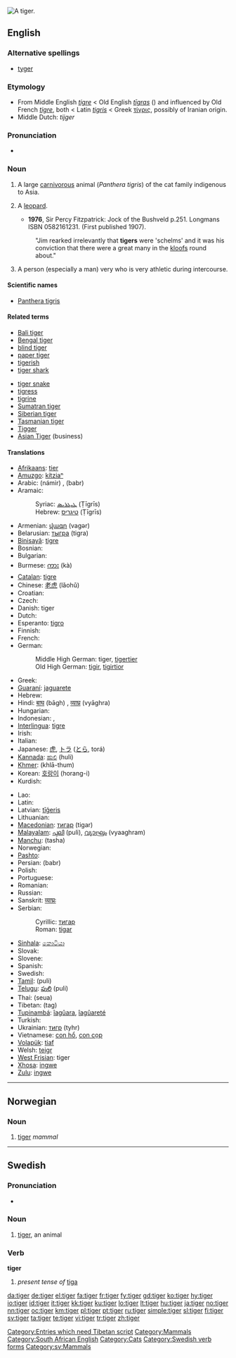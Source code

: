 {{wikipedia}}
[[Image:Panthera tigris tigris.jpg|thumb|A tiger.]]
{{also|Tiger}}
==English==

===Alternative spellings===
* [[tyger]] {{italbrac|dated}}

===Etymology===
* From Middle English ''[[tigre]]'' < Old English ''[[tigras|tīgras]]'' ({{p}}) and influenced by Old French ''[[tigre]]'', both < Latin ''[[tigris]]'' < Greek [[τίγρις]], possibly of Iranian origin.
* Middle Dutch: ''tijger''

===Pronunciation===
* {{audio|en-us-tiger.ogg|Audio (US)}}
*: {{rhymes|aɪɡə(r)}}

===Noun===
{{en-noun}}

# A large [[carnivorous]] animal (''Panthera tigris'') of the cat family indigenous to Asia.
# {{context|South African|dated|_|but still used}} A [[leopard]].
#* '''1976''', Sir Percy Fitzpatrick: Jock of the Bushveld p.251. Longmans ISBN 0582161231. (First published 1907).
#: "Jim rearked irrelevantly that '''tigers''' were 'schelms' and it was his conviction that there were a great many in the [[kloof]]s round about."
# {{US|slang}} A person (especially a man) very who is very athletic during intercourse.

====Scientific names====
* [[Panthera tigris]]

====Related terms====
{{top2}}
* [[Bali tiger]]
* [[Bengal tiger]]
* [[blind tiger]]
* [[paper tiger]]
* [[tigerish]]
* [[tiger shark]]
{{mid2}}
* [[tiger snake]]
* [[tigress]]
* [[tigrine]]
* [[Sumatran tiger]]
* [[Siberian tiger]]
* [[Tasmanian tiger]]
* [[Tigger]]
* [[Asian Tiger]] (business)
{{trans-bottom}}

====Translations====
{{trans-top|The mammal}}
* [[Afrikaans]]: [[tier]]
* [[Amuzgo]]: [[kítziaⁿ]]
* Arabic: {{Arab|[[نمر|نَمِرٌ]]}} (námir) {{m}}, {{Arab|[[ببر|بَبرٌ]]}} (babr) {{m}}
* Aramaic:
*: Syriac: [[ܛܝܓܪܝܣ]] (Ṭīgrīs) {{m}}
*: Hebrew: [[טיגריס]] (Ṭīgrīs) {{m}}
* Armenian: [[վագր]] (vagər)
* Belarusian: [[тыгра]] (tigra) {{f}}
* [[Binisayâ]]: [[tigre]]
* Bosnian: {{t-|bs|tigar|m}}
* Bulgarian: {{t+|bg|тигър|m|tr=tígər|sc=Cyrl}}
* Burmese: [[ကား]] (kà)
* [[Catalan]]: [[tigre]] {{m}}
* Chinese: [[老虎]] (lǎohǔ)
* Croatian: {{t+|hr|tigar|m}}
* Czech: {{t-|cs|tygr|m}}
* Danish: tiger {{g|Danish}}
* Dutch: {{t+|nl|tijger|m}}
* Esperanto: [[tigro]]
* Finnish: {{t+|fi|tiikeri}}
* French: {{t+|fr|tigre|m}}
* German: {{t+|de|Tiger|m}}
*: Middle High German: tiger, [[tigertier]]
*: Old High German: [[tigir]], [[tigirtior]]
* Greek: {{t-|el|τίγρις|m|f|tr=tígris|sc=Grek}}
* [[Guaraní]]: [[jaguarete]]
* Hebrew: {{t-|he|טיגריס|m|tr=tigris|sc=Hebr}}
* Hindi: [[बाघ]] (bāgh) {{m}}, [[व्याघ्र]] (vyāghra) {{m}}
* Hungarian: {{t+|hu|tigris}}
* Indonesian: {{t+|id|harimau|xs=Indonesian}}, {{t+|id|macan|xs=Indonesian}}
* [[Interlingua]]: [[tigre]]
* Irish: {{t+|ga|tíogar|m|xs=Irish}}
* Italian: {{t+|it|tigre|f}}
* Japanese: [[虎]], [[トラ]] ([[とら]], torá)
* [[Kannada]]: [[ಹುಲಿ]] (huli)
* [[Khmer]]: {{Khmr|[[ខ្លាធំ]]}} (khlā-thum)
* Korean: [[호랑이]] (horang-i)
* Kurdish: {{KUchar|[[پڵنگ]]}}
{{trans-mid}}
* Lao: {{t-|lo|ເສືອ|tr=syya|sc=Laoo|xs=Lao}}
* Latin: {{t+|la|tigris|m|f|alt=tīgris}}
* Latvian: [[tīģeris]] {{m}}
* Lithuanian: {{t+|lt|tigras|m|xs=Lithuanian}}
* [[Macedonian]]: [[тигар#Macedonian|тигар]] (tigar) {{m}}
* [[Malayalam]]: [[പുലി]] (puli), [[വ്യാഘ്രം]] (vyaaghram)
* [[Manchu]]: (tasha)
* Norwegian: {{t+|no|tiger|m}}
* [[Pashto]]: {{t|ps|پړانګ|tr=pṛāng|sc=PSchar|xs=Pushto}}
* Persian: {{fa-Arab|[[ببر]]}} (babr)
* Polish: {{t+|pl|tygrys|m}}
* Portuguese: {{t+|pt|tigre|m}}
* Romanian: {{t+|ro|tigru|m}}
* Russian: {{t+|ru|тигр|m|tr=tigr|sc=Cyrl}}
* Sanskrit: [[व्याघ्रः]] {{unicode|(vyāghraḥ)}} {{m}}
* Serbian:
*: Cyrillic: [[тигар#Serbian|тигар]] {{m}}
*: Roman: [[tigar#Serbian|tigar]] {{m}}
* [[Sinhala]]: [[කොටියා]] {{unicode|(koṭiya)}}
* Slovak: {{t-|sk|tiger|m}}
* Slovene: {{t+|sl|tiger|m}}
* Spanish: {{t+|es|tigre|m}}
* Swedish: {{t+|sv|tiger|c}}
* [[Tamil]]: {{t+|ta|புலி|xs=Tamil}} (puli)
* [[Telugu]]: [[పులి]] (puli)
* Thai: {{Thai|[[เสือ]]}} (seua)
* Tibetan: (tag)
* [[Tupinambá]]: [[îagûara]], [[îagûareté]]
* Turkish: {{t+|tr|kaplan}}
* Ukrainian: [[тигр]] (tyhr) {{m}}
* Vietnamese: [[con hổ]], [[con cọp]]
* [[Volapük]]: [[tiaf]]
* Welsh: [[teigr]] {{m}}
* [[West Frisian]]: tiger {{c}}
* [[Xhosa]]: [[ingwe]]
* [[Zulu]]: [[ingwe]]
{{trans-bottom}}

[[Category:Entries which need Tibetan script]]
[[Category:Mammals]]
[[Category:South African English]]

----

==Norwegian==

===Noun===
{{no-noun-irreg|m|[[tigeren]]|[[tigre]]/[[tigere]]|[[tigrene]]/[[tigerene]]}}

# [[#Noun|tiger]] ''mammal''

----

==Swedish==

===Pronunciation===
* {{audio|Sv-tiger.ogg|audio}}

===Noun===
{{sv-noun-reg-r-c|3=tigra}}
{{infl|sv|noun|g=c}}

# [[#Noun|tiger]], an animal

===Verb===
'''tiger'''

# ''present tense of'' [[tiga#Swedish|tiga]]

[[Category:Cats]]
[[Category:Swedish verb forms]]
[[Category:sv:Mammals]]

[[da:tiger]]
[[de:tiger]]
[[el:tiger]]
[[fa:tiger]]
[[fr:tiger]]
[[fy:tiger]]
[[gd:tiger]]
[[ko:tiger]]
[[hy:tiger]]
[[io:tiger]]
[[id:tiger]]
[[it:tiger]]
[[kk:tiger]]
[[ku:tiger]]
[[lo:tiger]]
[[lt:tiger]]
[[hu:tiger]]
[[ja:tiger]]
[[no:tiger]]
[[nn:tiger]]
[[oc:tiger]]
[[km:tiger]]
[[pl:tiger]]
[[pt:tiger]]
[[ru:tiger]]
[[simple:tiger]]
[[sl:tiger]]
[[fi:tiger]]
[[sv:tiger]]
[[ta:tiger]]
[[te:tiger]]
[[vi:tiger]]
[[tr:tiger]]
[[zh:tiger]]